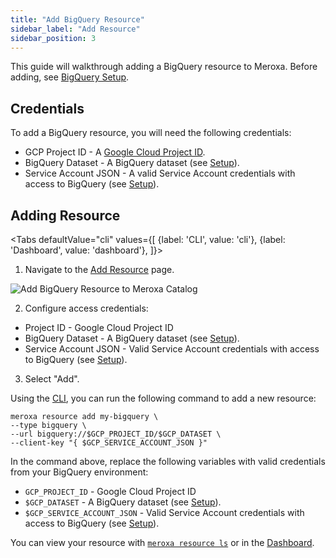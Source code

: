 ```yaml
---
title: "Add BigQuery Resource"
sidebar_label: "Add Resource"
sidebar_position: 3
---
```



This guide will walkthrough adding a BigQuery resource to Meroxa. Before adding, see [BigQuery Setup](/docs/destinations/bigquery/setup).

## Credentials

To add a BigQuery resource, you will need the following credentials:

- GCP Project ID - A [Google Cloud Project ID](https://support.google.com/googleapi/answer/7014113?hl=en).
- BigQuery Dataset - A BigQuery dataset (see [Setup](/docs/destinations/bigquery/setup)).
- Service Account JSON - A valid Service Account credentials with access to BigQuery (see [Setup](/docs/destinations/bigquery/setup)).

## Adding Resource
<Tabs
  defaultValue="cli"
  values={[
    {label: 'CLI', value: 'cli'},
    {label: 'Dashboard', value: 'dashboard'},
  ]}>
<TabItem value="dashboard">

1. Navigate to the [Add Resource](https://dashboard.meroxa.io/resources/new) page.

![Add BigQuery Resource to Meroxa Catalog](/images/docs/destinations/bigquery/add-bigquery.png)

2. Configure access credentials:

- Project ID - Google Cloud Project ID
- BigQuery Dataset - A BigQuery dataset (see [Setup](/docs/destinations/bigquery/setup)).
- Service Account JSON - Valid Service Account credentials with access to BigQuery (see [Setup](/docs/destinations/bigquery/setup)).

3. Select "Add".

</TabItem>
<TabItem value="cli">

Using the [CLI](/cli/installation-guide), you can run the following command to add a new resource:

```shell
meroxa resource add my-bigquery \
--type bigquery \
--url bigquery://$GCP_PROJECT_ID/$GCP_DATASET \
--client-key "{ $GCP_SERVICE_ACCOUNT_JSON }"
```

In the command above, replace the following variables with valid credentials from your BigQuery environment:

- `GCP_PROJECT_ID` - Google Cloud Project ID
- `$GCP_DATASET` -  A BigQuery dataset (see [Setup](/docs/destinations/bigquery/setup)).
- `$GCP_SERVICE_ACCOUNT_JSON` - Valid Service Account credentials with access to BigQuery (see [Setup](/docs/destinations/bigquery/setup)).

</TabItem>
</Tabs>
 

You can view your resource with [`meroxa resource ls`](/cli/cmd/meroxa-resources-list) or in the [Dashboard](https://dashboard.meroxa.io/resources).
